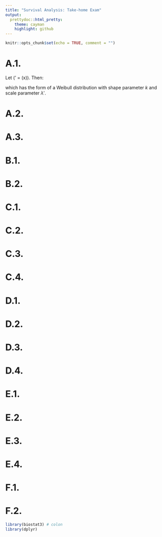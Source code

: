 ```yaml
---
title: "Survival Analysis: Take-home Exam"
output:
  prettydoc::html_pretty:
    theme: cayman
    highlight: github
---
```


```r
knitr::opts_chunk$set(echo = TRUE, comment = "")
```

# A.1.

Let \(\lambda' = \lambda\exp(\beta x)\). Then:

\begin{align*}
    & S(t|x) \\
    =& S_0(t)^{\exp(\beta x)} \\
    =& \exp(-\lambda t^k)^{\exp(\beta x)} \\
    =& \exp(-\lambda t^k\exp(\beta x)) \\
    =& \exp(-\lambda\exp(\beta x) t^k) \\
    =& \exp(-\lambda' t^k) \\
\end{align*}

which has the form of a Weibull distribution with shape parameter $k$ and scale parameter $\lambda'$.

# A.2.

# A.3.

# B.1.

# B.2.

# C.1.

# C.2.

# C.3.

# C.4.

# D.1.

# D.2.

# D.3.

# D.4.

# E.1.

# E.2.

# E.3.

# E.4.

# F.1.

# F.2.


```r
library(biostat3) # colon
library(dplyr)
```
